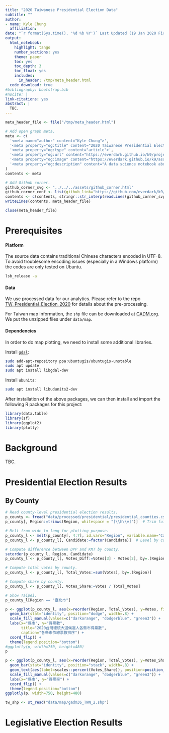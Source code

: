 ```yaml
---
title: "2020 Taiwanese Presidential Election Data"
subtitle: ""
author:
- name: Kyle Chung
  affiliation:
date: "`r format(Sys.time(), '%d %b %Y')` Last Updated (19 Jan 2020 First Uploaded)"
output:
  html_notebook:
    highlight: tango
    number_sections: yes
    theme: paper
    toc: yes
    toc_depth: 3
    toc_float: yes
    includes:
      in_header: /tmp/meta_header.html
  code_download: true
#bibliography: bootstrap.bib
#nocite: |
link-citations: yes
abstract: |
  TBC.
---
```



```r
meta_header_file <- file("/tmp/meta_header.html")

# Add open graph meta.
meta <- c(
  '<meta name="author" content="Kyle Chung">',
  '<meta property="og:title" content="2020 Taiwanese Presidential Election Data">',
  '<meta property="og:type" content="article">',
  '<meta property="og:url" content="https://everdark.github.io/k9/projects/tw_election_2020/tw_election_2020.nb.html">',
  '<meta property="og:image" content="https://everdark.github.io/k9/assets/boot.png">',
  '<meta property="og:description" content="A data science notebook about 2020 Taiwanese presidential election.">'
)
contents <- meta

# Add Github corner.
github_corner_svg <- "../../../assets/github_corner.html"
github_corner_conf <- list(github_link="https://github.com/everdark/k9/tree/master/projects/tw_election_2020")
contents <- c(contents, stringr::str_interp(readLines(github_corner_svg), github_corner_conf))
writeLines(contents, meta_header_file)

close(meta_header_file)
```

# Prerequisites

#### Platform {-}

The source data contains traditional Chinese characters encoded in UTF-8.
To avoid troublesome encoding issues (especially in a Windows platform) the codes are only tested on Ubuntu.

```bash
lsb_release -a
```

#### Data {-}

We use processed data for our analytics.
Please refer to the repo [TW_Presidential_Election_2020](https://github.com/everdark/TW_Presidential_Election_2020) for details about the pre-processing.

For Taiwan map information,
the `shp` file can be downloaded at [GADM.org](https://gadm.org/download_country_v3.html).
We put the unzipped files under `data/map`.

#### Dependencies {-}

In order to do map plotting,
we need to install some additional libraries.

Install [`gdal`](https://gdal.org/):

```sh
sudo add-apt-repository ppa:ubuntugis/ubuntugis-unstable
sudo apt update
sudo apt install libgdal-dev
```

Install `ubunits`:

```sh
sudo apt install libudunits2-dev
```

After installation of the above packages,
we can then install and import the following R packages for this project:

```r
library(data.table)
library(sf)
library(ggplot2)
library(plotly)
```

# Background

TBC.

# Presidential Election Results

## By County

```r
# Read county-level presidential election results.
p_county <- fread("data/processed/presidential/presidential_counties.csv")
p_county[, Region:=trimws(Region, whitespace = "[\\h\\v]")]  # Trim full-width white space.

# Melt from wide to long for plotting purpose.
p_county_l <- melt(p_county[, 4:7], id.vars="Region", variable.name="Candidate", value.name="Votes")
p_county_l <- p_county_l[, Candidate:=factor(Candidate)]  # Level by candidate number.

# Compute difference between DPP and KMT by county.
setorder(p_county_l, Region, Candidate)
p_county_l <- p_county_l[, Votes_Diff:=Votes[3] - Votes[2], by=.(Region)]

# Compute total votes by county.
p_county_l <- p_county_l[, Total_Votes:=sum(Votes), by=.(Region)]

# Compute share by county.
p_county_l <- p_county_l[, Votes_Share:=Votes / Total_Votes]

# Show Taipei.
p_county_l[Region == "臺北市"]
```

```r
p <- ggplot(p_county_l, aes(x=reorder(Region, Total_Votes), y=Votes, fill=Candidate)) +
  geom_bar(stat="identity", position="dodge", width=.8) +
  scale_fill_manual(values=c("darkorange", "dodgerblue", "green3")) +
  labs(x="縣市", y="得票數",
       title="2020台灣總統大選候選人各縣市得票數",
       caption="各縣市依總票數排序") +
  coord_flip() +
  theme(legend.position="bottom")
#ggplotly(p, width=750, height=480)
p
```

```r
p <- ggplot(p_county_l, aes(x=reorder(Region, Total_Votes), y=Votes_Share, fill=Candidate)) +
  geom_bar(stat="identity", position="stack", width=.8) +
  geom_text(aes(label=scales::percent(Votes_Share)), position=position_stack(vjust=.5), size=2) +
  scale_fill_manual(values=c("darkorange", "dodgerblue", "green3")) +
  labs(x="縣市", y="得票率") +
  coord_flip() +
  theme(legend.position="bottom")
ggplotly(p, width=750, height=480)
```


```r
tw_shp <- st_read("data/map/gadm36_TWN_2.shp")
```


# Legislative Election Results
